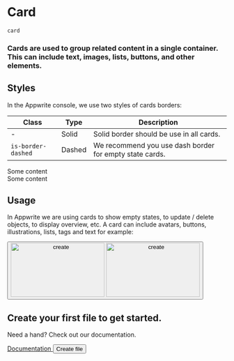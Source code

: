 # Card

`card`

### Cards are used to group related content in a single container. This can include text, images, lists, buttons, and other elements.

## Styles

In the Appwrite console, we use two styles of cards borders:

| Class              | Type   | Description                                             |
| ------------------ | ------ | ------------------------------------------------------- |
| -                  | Solid  | Solid border should be use in all cards.                |
| `is-border-dashed` | Dashed | We recommend you use dash border for empty state cards. |

<Preview center>
  <article class="card">Some content</article>
  <article class="card is-border-dashed">Some content</article>
</Preview>

## Usage

In Appwrite we are using cards to show empty states, to update / delete objects, to display overview, etc. A card can include avatars, buttons, illustrations, lists, tags and text for example:

<Showcase>
  <article class="card u-grid u-cross-center u-width-full-line common-section">
    <div class="u-flex u-flex-vertical u-cross-center u-gap-24">
      <button type="button" aria-label="create {target}">
        <img
          class="u-only-light"
          src="/empty-light.svg"
          alt="create"
          aria-hidden="true"
          height="124"
          width="215"
        />
        <img
          class="u-only-dark"
          src="/empty-dark.svg"
          alt="create"
          aria-hidden="true"
          height="124"
          width="215"
        />
      </button>
      <div class="u-text-center">
        <h2 class="heading-level-7 u-trim-1">
          Create your first file to get started.
        </h2>
        <p class="body-text-2 u-margin-block-start-4">
          Need a hand? Check out our documentation.
        </p>
      </div>
      <div class="u-flex u-gap-16 u-main-center">
        <a
          disabled="false"
          href="https://appwrite.io/docs/storage#createFile"
          target="_blank"
          rel="noopener noreferrer"
          class="button is-text"
          aria-label="create {target}"
        >
          Documentation
        </a>
        <button class="button is-secondary" type="button">
          Create file
        </button>
      </div>
    </div>
  </article>
</Showcase>
